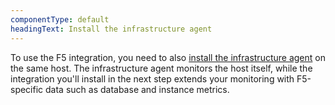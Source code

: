 ```yaml
---
componentType: default
headingText: Install the infrastructure agent
---
```


To use the F5 integration, you need to also [install the infrastructure agent](/docs/infrastructure/install-infrastructure-agent/get-started/install-infrastructure-agent-new-relic/) on the same host. The infrastructure agent monitors the host itself, while the integration you'll install in the next step extends your monitoring with F5-specific data such as database and instance metrics.